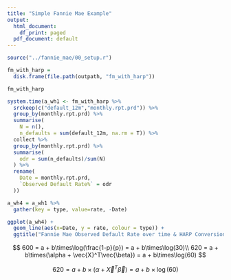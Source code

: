 ```yaml
---
title: "Simple Fannie Mae Example"
output:
  html_document:
    df_print: paged
  pdf_document: default
---
```


```r
source("../fannie_mae/00_setup.r")

fm_with_harp = 
  disk.frame(file.path(outpath, "fm_with_harp"))

fm_with_harp
```


```r
system.time(a_wh1 <- fm_with_harp %>% 
  srckeep(c("default_12m","monthly.rpt.prd")) %>% 
  group_by(monthly.rpt.prd) %>% 
  summarise(
    N = n(), 
    n_defaults = sum(default_12m, na.rm = T)) %>% 
  collect %>%
  group_by(monthly.rpt.prd) %>% 
  summarise(
    odr = sum(n_defaults)/sum(N)
  ) %>% 
  rename(
    Date = monthly.rpt.prd,
    `Observed Default Rate%` = odr
  ))
```


```r
a_wh4 = a_wh1 %>% 
  gather(key = type, value=rate, -Date)

ggplot(a_wh4) + 
  geom_line(aes(x=Date, y = rate, colour = type)) +
  ggtitle("Fannie Mae Observed Default Rate over time & HARP Conversion Rate")
```

$$
600 = a + b\times\log(\frac{1-p}{p}) = a + b\times\log(30)\\
620 = a + b\times(\alpha + \vec{X}^T\vec{\beta}) = a + b\times\log(60)
$$

$$
620 = a + b\times(\alpha + \vec{X}^T\vec{\beta}) = a + b\times\log(60)
$$ 